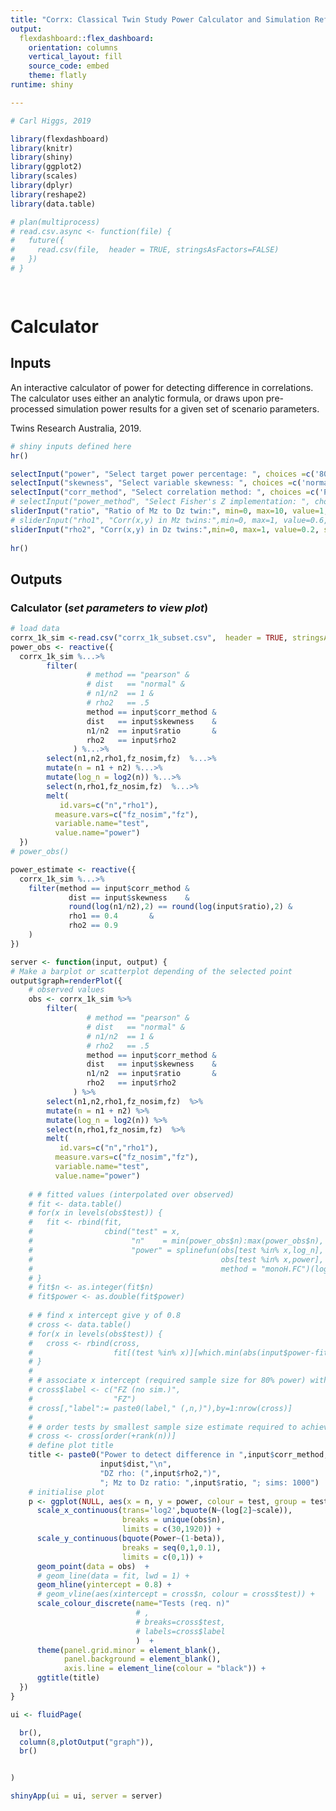 ```yaml
---
title: "Corrx: Classical Twin Study Power Calculator and Simulation Reference"
output: 
  flexdashboard::flex_dashboard:
    orientation: columns
    vertical_layout: fill
    source_code: embed
    theme: flatly
runtime: shiny

---
```



```r
# Carl Higgs, 2019

library(flexdashboard)
library(knitr)
library(shiny)
library(ggplot2)
library(scales)
library(dplyr)
library(reshape2)
library(data.table)

# plan(multiprocess)
# read.csv.async <- function(file) {
#   future({
#     read.csv(file,  header = TRUE, stringsAsFactors=FALSE)
#   })
# }

  
```
Calculator
==========

Inputs {.sidebar}
-----------------------------------------------------------------------
An interactive calculator of power for detecting difference in correlations.  The calculator uses either an analytic formula, or draws upon pre-processed simulation power results for a given set of scenario parameters.

Twins Research Australia, 2019.

```r
# shiny inputs defined here
hr()

selectInput("power", "Select target power percentage: ", choices =c('80', '90') ,selected = '80')
selectInput("skewness", "Select variable skewness: ", choices =c('normal', 'mild', 'extreme') ,selected = 'normal')
selectInput("corr_method", "Select correlation method: ", choices =c('Pearson', 'Spearman') ,selected = 'normal')
# selectInput("power_method", "Select Fisher's Z implementation: ", choices =c('analytical', 'simulation') ,selected = 'analytical')
sliderInput("ratio", "Ratio of Mz to Dz twin:", min=0, max=10, value=1, step=0.01)
# sliderInput("rho1", "Corr(x,y) in Mz twins:",min=0, max=1, value=0.6, step=0.01)
sliderInput("rho2", "Corr(x,y) in Dz twins:",min=0, max=1, value=0.2, step=0.01)
    
hr()

```


Outputs
-----------------------------------------------------------------------
    
### Calculator (<i>set parameters to view plot</i>)
```r

# load data
corrx_1k_sim <-read.csv("corrx_1k_subset.csv",  header = TRUE, stringsAsFactors=FALSE) 
power_obs <- reactive({
  corrx_1k_sim %...>%
        filter(
                 # method == "pearson" &
                 # dist   == "normal" &
                 # n1/n2  == 1 &
                 # rho2   == .5
                 method == input$corr_method &
                 dist   == input$skewness    &
                 n1/n2  == input$ratio       &
                 rho2   == input$rho2
              ) %...>%
        select(n1,n2,rho1,fz_nosim,fz)  %...>%
        mutate(n = n1 + n2) %...>%
        mutate(log_n = log2(n)) %...>%
        select(n,rho1,fz_nosim,fz)  %...>%
        melt(
           id.vars=c("n","rho1"),
          measure.vars=c("fz_nosim","fz"),
          variable.name="test",
          value.name="power")
  })
# power_obs()

power_estimate <- reactive({
  corrx_1k_sim %...>%
    filter(method == input$corr_method &
             dist == input$skewness    &
             round(log(n1/n2),2) == round(log(input$ratio),2) &
             rho1 == 0.4       &
             rho2 == 0.9
    ) 
})
```



```r
server <- function(input, output) {
# Make a barplot or scatterplot depending of the selected point
output$graph=renderPlot({
    # observed values
    obs <- corrx_1k_sim %>%
        filter(
                 # method == "pearson" &
                 # dist   == "normal" &
                 # n1/n2  == 1 &
                 # rho2   == .5
                 method == input$corr_method &
                 dist   == input$skewness    &
                 n1/n2  == input$ratio       &
                 rho2   == input$rho2
              ) %>%
        select(n1,n2,rho1,fz_nosim,fz)  %>%
        mutate(n = n1 + n2) %>%
        mutate(log_n = log2(n)) %>%
        select(n,rho1,fz_nosim,fz)  %>%
        melt(
           id.vars=c("n","rho1"),
          measure.vars=c("fz_nosim","fz"),
          variable.name="test",
          value.name="power")
    
    # # fitted values (interpolated over observed)
    # fit <- data.table()
    # for(x in levels(obs$test)) {
    #   fit <- rbind(fit,
    #                cbind("test" = x,
    #                      "n"    = min(power_obs$n):max(power_obs$n),
    #                      "power" = splinefun(obs[test %in% x,log_n], 
    #                                          obs[test %in% x,power],
    #                                          method = "monoH.FC")(log2(min(obs$n):max(obs$n)))))
    # }
    # fit$n <- as.integer(fit$n)
    # fit$power <- as.double(fit$power)
    
    # # find x intercept give y of 0.8
    # cross <- data.table()
    # for(x in levels(obs$test)) {
    #   cross <- rbind(cross, 
    #                  fit[(test %in% x)][which.min(abs(input$power-fit[(test %in% x),power]))])
    # }
    # 
    # # associate x intercept (required sample size for 80% power) with test name
    # cross$label <- c("FZ (no sim.)",
    #                  "FZ")
    # cross[,"label":= paste0(label," (,n,)"),by=1:nrow(cross)]
    # 
    # # order tests by smallest sample size estimate required to achieve power threshold
    # cross <- cross[order(+rank(n))]
    # define plot title
    title <- paste0("Power to detect difference in ",input$corr_method," correlations, by sample size\n",
                    input$dist,"\n",
                    "DZ rho: (",input$rho2,")",
                    "; Mz to Dz ratio: ",input$ratio, "; sims: 1000")
    # initialise plot
    p <- ggplot(NULL, aes(x = n, y = power, colour = test, group = test))+ 
      scale_x_continuous(trans='log2',bquote(N~(log[2]~scale)), 
                         breaks = unique(obs$n),
                         limits = c(30,1920)) +
      scale_y_continuous(bquote(Power~(1-beta)), 
                         breaks = seq(0,1,0.1),
                         limits = c(0,1)) +
      geom_point(data = obs)  +
      # geom_line(data = fit, lwd = 1) +
      geom_hline(yintercept = 0.8) +
      # geom_vline(aes(xintercept = cross$n, colour = cross$test)) +
      scale_colour_discrete(name="Tests (req. n)"
                            # ,
                            # breaks=cross$test,
                            # labels=cross$label
                            )  +
      theme(panel.grid.minor = element_blank(),
            panel.background = element_blank(), 
            axis.line = element_line(colour = "black")) +
      ggtitle(title)
  })
}
```

```r
ui <- fluidPage(

  br(),
  column(8,plotOutput("graph")),
  br()


)
```

```r
shinyApp(ui = ui, server = server)
```


